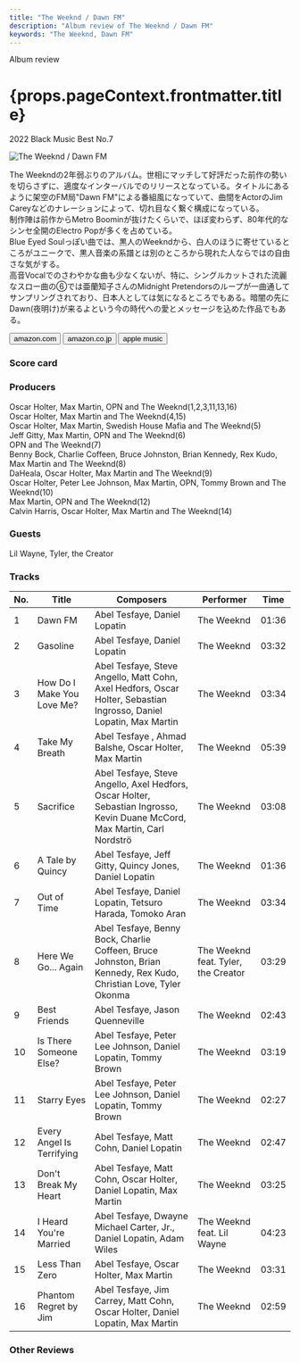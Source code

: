 ```yaml
---
title: "The Weeknd / Dawn FM"
description: "Album review of The Weeknd / Dawn FM"
keywords: "The Weeknd, Dawn FM"
---
```






<p className="largeP">Album review</p>
<h1 className="h1--no--margin">{props.pageContext.frontmatter.title}</h1>
<p className="largeP">
  <Link to="/best50/2022/">2022 Black Music Best No.7</Link>
</p>

<Row  className="image-card-group">
	<Column colMd={3} colLg={4} noGutterMdLeft="">
       <ImageCard>

![The Weeknd / Dawn FM](../../images/cd/weeknd7L.jpg)

</ImageCard>
	</Column>
	<Column colMd={4} colLg={8} noGutterMdLeft="">
		<p>
			The Weekndの2年弱ぶりのアルバム。世相にマッチして好評だった前作の勢いを切らさずに、適度なインターバルでのリリースとなっている。タイトルにあるように架空のFM局"Dawn FM"による番組風になっていて、曲間をActorのJim Careyなどのナレーションによって、切れ目なく繋ぐ構成になっている。
			<br/>制作陣は前作からMetro Boominが抜けたくらいで、ほぼ変わらず、80年代的なシンセ全開のElectro Popが多くを占めている。
			<br/>Blue Eyed Soulっぽい曲では、黒人のWeekndから、白人のほうに寄せているところがユニークで、黒人音楽の系譜とは別のところから現れた人ならではの自由さな気がする。
			<br/>高音Vocalでのさわやかな曲も少なくないが、特に、シングルカットされた流麗なスロー曲の⑥では亜蘭知子さんのMidnight Pretendorsのループが一曲通してサンプリングされており、日本人としては気になるところでもある。暗闇の先にDawn(夜明け)が来るよという今の時代への愛とメッセージを込めた作品でもある。
		</p>
		<div>
		  <Button className="button-right-mergin"  href="https://amzn.to/3F30u1l" renderIcon={ArrowUpRight} size='sm' kind='primary'>
  	    amazon.com
  	  </Button>
  	  <Button className="button-right-mergin"  href="https://amzn.to/3MJY2jd" renderIcon={ArrowUpRight} size='sm' kind='secondary'>
  	    amazon.co.jp
  	  </Button>
			<Button className="button-right-mergin"  href="https://apple.co/3KpvOst" renderIcon={ArrowUpRight} size='sm' kind='tertiary'>
      	apple music
    	</Button>
			<AdvJS2/>
		</div>
	</Column>
</Row>
<Row >
	<Column colMd={4} colLg={4} noGutterMdLeft="">
		<div>
		  <h3>Score card</h3>
			<SliderJS1 value="5" />
		  <SliderJS2 value="1" />
			<SliderJS3 value="1" />
		  <SliderJS4 value="9" />
		</div>
	</Column>
	<Column colMd={8} colLg={8} noGutterMdLeft="">
		<div>
			<h3>Producers</h3>
			<p>
				Oscar Holter, Max Martin, OPN and The Weeknd(1,2,3,11,13,16)
				<br/>Oscar Holter, Max Martin and The Weeknd(4,15)
				<br/>Oscar Holter, Max Martin, Swedish House Mafia and The Weeknd(5)
				<br/>Jeff Gitty, Max Martin, OPN and The Weeknd(6)
				<br/>OPN and The Weeknd(7)
				<br/>Benny Bock, Charlie Coffeen, Bruce Johnston, Brian Kennedy, Rex Kudo, Max Martin and The Weeknd(8)
				<br/>DaHeala, Oscar Holter, Max Martin and The Weeknd(9)
				<br/>Oscar Holter, Peter Lee Johnson, Max Martin, OPN, Tommy Brown and The Weeknd(10)
				<br/>Max Martin, OPN and The Weeknd(12)
				<br/>Calvin Harris, Oscar Holter, Max Martin and The Weeknd(14)
			</p>
			<h3>Guests</h3>
			<p>
				Lil Wayne, Tyler, the Creator
			</p>
		</div>
	</Column>
</Row>

<h3>Tracks</h3>

| No. | Title                      | Composers                                                                                                                  | Performer                           | Time  |
| --- | -------------------------- | -------------------------------------------------------------------------------------------------------------------------- | ----------------------------------- | ----- |
| 1   | Dawn FM                    | Abel Tesfaye, Daniel Lopatin                                                                                               | The Weeknd                          | 01:36 |
| 2   | Gasoline                   | Abel Tesfaye, Daniel Lopatin                                                                                               | The Weeknd                          | 03:32 |
| 3   | How Do I Make You Love Me? | Abel Tesfaye, Steve Angello, Matt Cohn, Axel Hedfors, Oscar Holter, Sebastian Ingrosso, Daniel Lopatin, Max Martin         | The Weeknd                          | 03:34 |
| 4   | Take My Breath             | Abel Tesfaye , Ahmad Balshe, Oscar Holter, Max Martin                                                                      | The Weeknd                          | 05:39 |
| 5   | Sacrifice                  | Abel Tesfaye, Steve Angello, Axel Hedfors, Oscar Holter, Sebastian Ingrosso, Kevin Duane McCord, Max Martin, Carl Nordströ | The Weeknd                          | 03:08 |
| 6   | A Tale by Quincy           | Abel Tesfaye, Jeff Gitty, Quincy Jones, Daniel Lopatin                                                                     | The Weeknd                          | 01:36 |
| 7   | Out of Time                | Abel Tesfaye, Daniel Lopatin, Tetsuro Harada, Tomoko Aran                                                                  | The Weeknd                          | 03:34 |
| 8   | Here We Go... Again        | Abel Tesfaye, Benny Bock, Charlie Coffeen, Bruce Johnston, Brian Kennedy, Rex Kudo, Christian Love, Tyler Okonma           | The Weeknd feat. Tyler, the Creator | 03:29 |
| 9   | Best Friends               | Abel Tesfaye, Jason Quenneville                                                                                            | The Weeknd                          | 02:43 |
| 10  | Is There Someone Else?     | Abel Tesfaye, Peter Lee Johnson, Daniel Lopatin, Tommy Brown                                                               | The Weeknd                          | 03:19 |
| 11  | Starry Eyes                | Abel Tesfaye, Peter Lee Johnson, Daniel Lopatin, Tommy Brown                                                               | The Weeknd                          | 02:27 |
| 12  | Every Angel Is Terrifying  | Abel Tesfaye, Matt Cohn, Daniel Lopatin                                                                                    | The Weeknd                          | 02:47 |
| 13  | Don't Break My Heart       | Abel Tesfaye, Matt Cohn, Oscar Holter, Daniel Lopatin, Max Martin                                                          | The Weeknd                          | 03:25 |
| 14  | I Heard You're Married     | Abel Tesfaye, Dwayne Michael Carter, Jr., Daniel Lopatin, Adam Wiles                                                       | The Weeknd feat. Lil Wayne          | 04:23 |
| 15  | Less Than Zero             | Abel Tesfaye, Oscar Holter, Max Martin                                                                                     | The Weeknd                          | 03:31 |
| 16  | Phantom Regret by Jim      | Abel Tesfaye, Jim Carrey, Matt Cohn, Oscar Holter, Daniel Lopatin, Max Martin                                              | The Weeknd                          | 02:59 |

<h3>Other Reviews</h3>

<Row>
  <Column colMd={3} colLg={3} noGutterMdLeft>
    <Review1 />
  </Column>
  <Column colMd={3} colLg={3} noGutterMdLeft>
    <Review2 />
  </Column>
  <Column colMd={3} colLg={3} noGutterMdLeft>
    <Review3 />
  </Column>
</Row>

<AdvJS3 />
